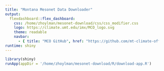 ```yaml
---
title: "Montana Mesonet Data Downloader"
output: 
  flexdashboard::flex_dashboard:
    css: /home/zhoylman/mesonet-download/css/css_modifier.css
    logo: https://climate.umt.edu/imx/MCO_logo.svg
    theme: readable
    navbar:
      - { title: "MCO GitHub", href: "https://github.com/mt-climate-office", align: right }
runtime: shiny
---
```


<!-- Global site tag (gtag.js) - Google Analytics -->
<script async src="https://www.googletagmanager.com/gtag/js?id=UA-149859729-3"></script>
<script>
  window.dataLayer = window.dataLayer || [];
  function gtag(){dataLayer.push(arguments);}
  gtag("js", new Date());
  gtag("config", "UA-149859729-3");
</script>


```r
library(shiny)
runApp(appDir = '/home/zhoylman/mesonet-download/R/download-app.R')
```
